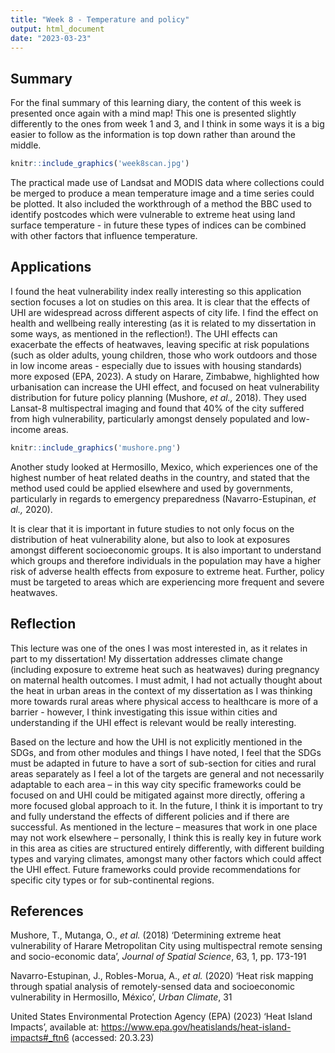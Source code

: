 ```yaml
---
title: "Week 8 - Temperature and policy"
output: html_document
date: "2023-03-23"
---
```


## Summary

For the final summary of this learning diary, the content of this week is presented once again with a mind map! This one is presented slightly differently to the ones from week 1 and 3, and I think in some ways it is a big easier to follow as the information is top down rather than around the middle.

```r
knitr::include_graphics('week8scan.jpg')

```

The practical made use of Landsat and MODIS data where collections could be merged to produce a mean temperature image and a time series could be plotted. It also included the workthrough of a method the BBC used to identify postcodes which were vulnerable to extreme heat using land surface temperature - in future these types of indices can be combined with other factors that influence temperature.

## Applications

I found the heat vulnerability index really interesting so this application section focuses a lot on studies on this area. It is clear that the effects of UHI are widespread across different aspects of city life. I find the effect on health and wellbeing really interesting (as it is related to my dissertation in some ways, as mentioned in the reflection!). The UHI effects can exacerbate the effects of heatwaves, leaving specific at risk populations (such as older adults, young children, those who work outdoors and those in low income areas - especially due to issues with housing standards) more exposed (EPA, 2023). A study on Harare, Zimbabwe, highlighted how urbanisation can increase the UHI effect, and focused on heat vulnerability distribution for future policy planning (Mushore, *et al.,* 2018). They used Lansat-8 multispectral imaging and found that 40% of the city suffered from high vulnerability, particularly amongst densely populated and low-income areas.

```r
knitr::include_graphics('mushore.png')
```

Another study looked at Hermosillo, Mexico, which experiences one of the highest number of heat related deaths in the country, and stated that the method used could be applied elsewhere and used by governments, particularly in regards to emergency preparedness (Navarro-Estupinan, *et al.,* 2020).

It is clear that it is important in future studies to not only focus on the distribution of heat vulnerability alone, but also to look at exposures amongst different socioeconomic groups. It is also important to understand which groups and therefore individuals in the population may have a higher risk of adverse health effects from exposure to extreme heat. Further, policy must be targeted to areas which are experiencing more frequent and severe heatwaves. 

## Reflection

This lecture was one of the ones I was most interested in, as it relates in part to my dissertation! My dissertation addresses climate change (including exposure to extreme heat such as heatwaves) during pregnancy on maternal health outcomes. I must admit, I had not actually thought about the heat in urban areas in the context of my dissertation as I was thinking more towards rural areas where physical access to healthcare is more of a barrier - however, I think investigating this issue within cities and understanding if the UHI effect is relevant would be really interesting.

Based on the lecture and how the UHI is not explicitly mentioned in the SDGs, and from other modules and things I have noted, I feel that the SDGs must be adapted in future to have a sort of sub-section for cities and rural areas separately as I feel a lot of the targets are general and not necessarily adaptable to each area -- in this way city specific frameworks could be focused on and UHI could be mitigated against more directly, offering a more focused global approach to it. In the future, I think it is important to try and fully understand the effects of different policies and if there are successful. As mentioned in the lecture -- measures that work in one place may not work elsewhere -- personally, I think this is really key in future work in this area as cities are structured entirely differently, with different building types and varying climates, amongst many other factors which could affect the UHI effect. Future frameworks could provide recommendations for specific city types or for sub-continental regions.

## References

Mushore, T., Mutanga, O., *et al.* (2018) 'Determining extreme heat vulnerability of Harare Metropolitan City using multispectral remote sensing and socio-economic data', *Journal of Spatial Science*, 63, 1, pp. 173-191

Navarro-Estupinan, J., Robles-Morua, A., *et al.* (2020) 'Heat risk mapping through spatial analysis of remotely-sensed data and socioeconomic vulnerability in Hermosillo, México', *Urban Climate*, 31

United States Environmental Protection Agency (EPA) (2023) 'Heat Island Impacts', available at: <https://www.epa.gov/heatislands/heat-island-impacts#_ftn6> (accessed: 20.3.23)
